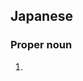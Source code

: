 ==Japanese==
{{ja-kanjitab|真|悠|子}}

===Proper noun===
{{ja-pos|proper|まゆこ}}

# {{given name|female|lang=ja|sort=まゆこ}}